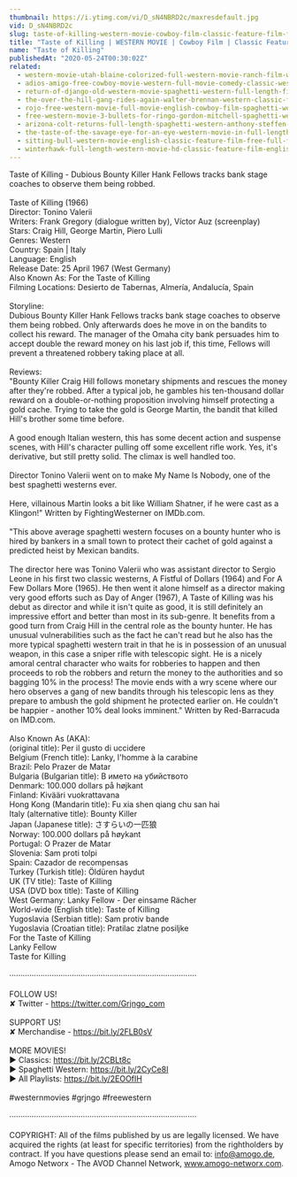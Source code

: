 ```yaml
---
thumbnail: https://i.ytimg.com/vi/D_sN4NBRD2c/maxresdefault.jpg
vid: D_sN4NBRD2c
slug: taste-of-killing-western-movie-cowboy-film-classic-feature-film-free-movie-on-youtube
title: "Taste of Killing | WESTERN MOVIE | Cowboy Film | Classic Feature Film | Free Movie on YouTube"
name: "Taste of Killing"
publishedAt: "2020-05-24T00:30:02Z"
related:
  - western-movie-utah-blaine-colorized-full-western-movie-ranch-film-wild-west
  - adios-amigo-free-cowboy-movie-western-full-movie-comedy-classic-western-movies
  - return-of-django-old-western-movie-spaghetti-western-full-length-film-wild-west
  - the-over-the-hill-gang-rides-again-walter-brennan-western-classic-film-free-cowboy-movie
  - rojo-free-western-movie-full-movie-english-cowboy-film-spaghetti-western
  - free-western-movie-3-bullets-for-ringo-gordon-mitchell-spaghetti-western-full-youtube-movie
  - arizona-colt-returns-full-length-spaghetti-western-anthony-steffen-cowboy-film-1970
  - the-taste-of-the-savage-eye-for-an-eye-western-movie-in-full-length-english-free-feature-film
  - sitting-bull-western-movie-english-classic-feature-film-free-full-flick-free-western-movies
  - winterhawk-full-length-western-movie-hd-classic-feature-film-english-free-full-westerns
---
```


Taste of Killing - Dubious Bounty Killer Hank Fellows tracks bank stage coaches to observe them being robbed. <br />
<br />
Taste of Killing (1966)<br />
Director: Tonino Valerii<br />
Writers: Frank Gregory (dialogue written by), Víctor Auz (screenplay)<br />
Stars: Craig Hill, George Martin, Piero Lulli<br />
Genres: Western <br />
Country: Spain | Italy<br />
Language: English<br />
Release Date: 25 April 1967 (West Germany) <br />
Also Known As: For the Taste of Killing <br />
Filming Locations: Desierto de Tabernas, Almería, Andalucía, Spain <br />
<br />
Storyline:<br />
Dubious Bounty Killer Hank Fellows tracks bank stage coaches to observe them being robbed. Only afterwards does he move in on the bandits to collect his reward. The manager of the Omaha city bank persuades him to accept double the reward money on his last job if, this time, Fellows will prevent a threatened robbery taking place at all.<br />
<br />
Reviews:<br />
"Bounty Killer Craig Hill follows monetary shipments and rescues the money after they're robbed. After a typical job, he gambles his ten-thousand dollar reward on a double-or-nothing proposition involving himself protecting a gold cache. Trying to take the gold is George Martin, the bandit that killed Hill's brother some time before.<br />
<br />
A good enough Italian western, this has some decent action and suspense scenes, with Hill's character pulling off some excellent rifle work. Yes, it's derivative, but still pretty solid. The climax is well handled too.<br />
<br />
Director Tonino Valerii went on to make My Name Is Nobody, one of the best spaghetti westerns ever.<br />
<br />
Here, villainous Martin looks a bit like William Shatner, if he were cast as a Klingon!" Written by FightingWesterner on IMDb.com.<br />
<br />
"This above average spaghetti western focuses on a bounty hunter who is hired by bankers in a small town to protect their cachet of gold against a predicted heist by Mexican bandits.<br />
<br />
The director here was Tonino Valerii who was assistant director to Sergio Leone in his first two classic westerns, A Fistful of Dollars (1964) and For A Few Dollars More (1965). He then went it alone himself as a director making very good efforts such as Day of Anger (1967), A Taste of Killing was his debut as director and while it isn't quite as good, it is still definitely an impressive effort and better than most in its sub-genre. It benefits from a good turn from Craig Hill in the central role as the bounty hunter. He has unusual vulnerabilities such as the fact he can't read but he also has the more typical spaghetti western trait in that he is in possession of an unusual weapon, in this case a sniper rifle with telescopic sight. He is a nicely amoral central character who waits for robberies to happen and then proceeds to rob the robbers and return the money to the authorities and so bagging 10% in the process! The movie ends with a wry scene where our hero observes a gang of new bandits through his telescopic lens as they prepare to ambush the gold shipment he protected earlier on. He couldn't be happier - another 10% deal looks imminent." Written by Red-Barracuda on IMD.com.<br />
<br />
Also Known As (AKA):<br />
(original title): Per il gusto di uccidere<br />
Belgium (French title): Lanky, l'homme à la carabine<br />
Brazil: Pelo Prazer de Matar<br />
Bulgaria (Bulgarian title): В името на убийството<br />
Denmark: 100.000 dollars på højkant<br />
Finland: Kivääri vuokrattavana<br />
Hong Kong (Mandarin title): Fu xia shen qiang chu san hai<br />
Italy (alternative title): Bounty Killer<br />
Japan (Japanese title): さすらいの一匹狼<br />
Norway: 100.000 dollars på høykant<br />
Portugal: O Prazer de Matar<br />
Slovenia: Sam proti tolpi<br />
Spain: Cazador de recompensas<br />
Turkey (Turkish title): Öldüren haydut<br />
UK (TV title): Taste of Killing<br />
USA (DVD box title): Taste of Killing<br />
West Germany: Lanky Fellow - Der einsame Rächer<br />
World-wide (English title): Taste of Killing<br />
Yugoslavia (Serbian title): Sam protiv bande<br />
Yugoslavia (Croatian title): Pratilac zlatne posiljke<br />
 For the Taste of Killing<br />
 Lanky Fellow<br />
 Taste for Killing<br />
<br />
····················································································<br />
<br />
FOLLOW US!<br />
✘ Twitter - https://twitter.com/Grjngo_com<br />
<br />
SUPPORT US!<br />
✘ Merchandise - https://bit.ly/2FLB0sV<br />
<br />
MORE MOVIES! <br />
► Classics: https://bit.ly/2CBLt8c <br />
► Spaghetti Western: https://bit.ly/2CyCe8I <br />
► All Playlists: https://bit.ly/2EOOfIH <br />
<br />
#westernmovies #grjngo #freewestern<br />
<br />
····················································································<br />
<br />
COPYRIGHT: All of the films published by us are legally licensed. We have acquired the rights (at least for specific territories) from the rightholders by contract. If you have questions please send an email to: info@amogo.de, Amogo Networx - The AVOD Channel Network, www.amogo-networx.com.